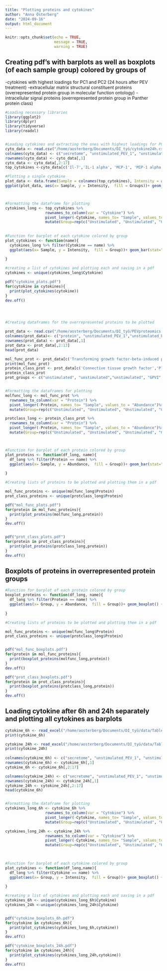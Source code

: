 ```yaml
---
title: "Plotting proteins and cytokines"
author: "Anna Österberg"
date: "2024-09-16"
output: html_document
---
```


```r
knitr::opts_chunk$set(echo = TRUE,
                      message = TRUE,
                      warning = TRUE)
```

## Creating pdf's with barplots as well as boxplots (of each sample group) colored by groups of 
  -cytokines with highest loadings for PC1 and PC2 (24 hours after PEV treatment)
  -extracellular matrix structural constituent proteins (overrepresented protein group in molecular function ontology)
  -intracellular signal proteins (overrepresented protein group in Panther protein class)

```r
#Loading necessary libraries 
library(ggplot2)
library(dplyr)
library(tidyverse)
library(readxl)


#Loading cytokines and extracting the ones with highest loadings for PC1 and PC2
cyto_data <- read.csv("/home/aosterberg/Documents/DI_työ/cytokine24h.csv",header = TRUE)
colnames(cyto_data) <- c("secretome", "unstimulated_PEV_1", "unstimulated_PEV_2", "unstimulated_PEV_3", "unstimulated_PEV_4","GPVI_PEV_1", "GPVI_PEV_2", "GPVI_PEV_3", "GPVI_PEV_4", "CLEC2_PEV_1","CLEC2_PEV_2","CLEC2_PEV_3", "CLEC2_PEV_4", "TC_PEV_1","TC_PEV_2","TC_PEV_3", "TC_PEV_4", "no_PEV_1","no_PEV_2","no_PEV_3","no_PEV_4")
rownames(cyto_data) <- cyto_data[,1]
cyto_data <- cyto_data[,2:17]
top_cytokines <-cyto_data[c('Il-7','IL-1 alpha', 'MCP-1', 'MIP-1 alpha', 'MIP-1 beta', 'SDF-1 alpha'),]

#Plotting a single cytokine
plot_data <- data.frame(Sample = colnames(top_cytokines), Intensity = as.numeric(top_cytokines[1,]), Groups =  c("unstimulated", "unstimulated", "unstimulated", "unstimulated", "GPVI", "GPVI","GPVI", "GPVI", "CLEC2", "CLEC2", "CLEC2", "CLEC2","TC","TC","TC","TC"))
ggplot(plot_data, aes(x= Sample, y = Intensity,  fill = Groups))+ geom_bar(stat = "identity") + theme_minimal()+theme(axis.text.x = element_blank()) + labs(title = "IL-7")+ theme(plot.title = element_text(hjust=0.5, size =20))



#Formatting the dataframe for plotting
cytokines_long <- top_cytokines %>% 
                  rownames_to_column(var = "Cytokine") %>% 
                  pivot_longer(-Cytokine, names_to= "Sample", values_to = "Intensity")%>% 
                  mutate(Group=rep(c("Unstimulated", "Unstimulated", "Unstimulated", "Unstimulated", "GPVI", "GPVI","GPVI", "GPVI", "CLEC2", "CLEC2", "CLEC2", "CLEC2","TC","TC","TC","TC"), length  = 96))
                           
  
#Function for barplot of each cytokine colored by group
plot_cytokines <- function(name){
  cytokines_long %>% filter(Cytokine == name) %>% 
  ggplot(aes(x= Sample, y = Intensity,  fill = Group))+ geom_bar(stat="identity") + theme_minimal()+theme(axis.text.x = element_blank())+ labs(title = name)+ theme(plot.title = element_text(hjust=0.5, size =20))
  
}

#creating a list of cytokines and plotting each and saving in a pdf
cytokines <- unique(cytokines_long$Cytokine)

pdf("cytokine_plots.pdf")
for(cytokine in cytokines){
  print(plot_cytokines(cytokine))
}
dev.off()




#Creating dataframes for the overrepresented proteins to be plotted

prot_data <- read.csv("/home/aosterberg/Documents/DI_työ/PEVproteomics.csv",header = TRUE, dec = ",")
colnames(prot_data)<- c("protein", "unstimulated_PEV_1","unstimulated_PEV_2","unstimulated_PEV_3","GPVI_PEV_1", "GPVI_PEV_2", "GPVI_PEV_3", "CLEC2_PEV_1","CLEC2_PEV_2","CLEC2_PEV_3","TC_PEV_1","TC_PEV_2","TC_PEV_3")
rownames(prot_data) <- prot_data[,1]
prot_data <- prot_data[,2:13]
head(prot_data)

mol_func_prot <- prot_data[c('Transforming growth factor-beta-induced protein ig-h3', 'Nidogen-2','Latent-transforming growth factor beta-binding protein 1', 'Fibrinogen beta chain', 'Fibronectin', 'Extracellular matrix protein 1', 'Fibrinogen alpha chain', 'Nidogen-1', 'SPARC', 'Vitronectin'),]
print(mol_func_prot)
protein_class_prot <- prot_data[c('Connective tissue growth factor','Platelet-derived growth factor D', 'Angiopoietin-1', 'Fibrinogen beta chain', 'Platelet factor 4', 'Platelet basic protein', 'Platelet-derived growth factor subunit B', 'Platelet-derived growth factor subunit A'),]
protein_class_prot
prot_groups <- c("unstimulated", "unstimulated","unstimulated", "GPVI", "GPVI","GPVI", "CLEC2", "CLEC2", "CLEC2","TC","TC","TC")


#Formatting the dataframes for plotting
molfunc_long <- mol_func_prot %>% 
  rownames_to_column(var = "Protein") %>% 
  pivot_longer(-Protein, names_to= "Sample", values_to = "Abundance")%>% 
  mutate(Group=rep(c("Unstimulated", "Unstimulated", "Unstimulated", "GPVI", "GPVI","GPVI", "CLEC2", "CLEC2", "CLEC2","TC","TC","TC"), times  = 10))

protclass_long <- protein_class_prot %>% 
  rownames_to_column(var = "Protein") %>% 
  pivot_longer(-Protein, names_to= "Sample", values_to = "Abundance")%>% 
  mutate(Group=rep(c("Unstimulated", "Unstimulated", "Unstimulated", "GPVI", "GPVI","GPVI", "CLEC2", "CLEC2", "CLEC2","TC","TC","TC"), times  = 8))



#Function for barplot of each protein colored by group
plot_proteins <- function(df_long, name){
  df_long %>% filter(Protein == name) %>% 
  ggplot(aes(x= Sample, y = Abundance,  fill = Group))+ geom_bar(stat="identity") + theme_minimal()+theme(axis.text.x = element_blank())+ labs(title = name)+ theme(plot.title = element_text(hjust=0.5, size =15))
  
}

#Creating lists of proteins to be plotted and plotting them in a pdf

mol_func_proteins <- unique(molfunc_long$Protein)
prot_class_proteins <- unique(protclass_long$Protein)

pdf("mol_func_plots.pdf")
for(protein in mol_func_proteins){
  print(plot_proteins(molfunc_long,protein))
}
dev.off()


pdf("prot_class_plots.pdf")
for(protein in prot_class_proteins){
  print(plot_proteins(protclass_long,protein))
}
dev.off()

```
## Boxplots of proteins in overrepresented protein groups 

```r

#Function for barplot of each protein colored by group
boxplot_proteins <- function(df_long, name){
  df_long %>% filter(Protein == name) %>% 
  ggplot(aes(x= Group, y = Abundance,  fill = Group))+ geom_boxplot() + theme_minimal()+ labs(title = name)+ theme(plot.title = element_text(hjust=0.5, size =15))
  
}

#Creating lists of proteins to be plotted and plotting them in a pdf

mol_func_proteins <- unique(molfunc_long$Protein)
prot_class_proteins <- unique(protclass_long$Protein)


pdf("mol_func_boxplots.pdf")
for(protein in mol_func_proteins){
  print(boxplot_proteins(molfunc_long,protein))
}
dev.off()

pdf("prot_class_boxplots.pdf")
for(protein in prot_class_proteins){
  print(boxplot_proteins(protclass_long,protein))
}
dev.off()
```

## Loading cytokine after 6h and 24h separately and plotting all cytokines as barplots


```r
cytokine_6h <- read_excel("/home/aosterberg/Documents/DI_työ/data/TableS2.xlsx", sheet = 2) %>% as.data.frame()
print(cytokine_6h)

cytokine_24h <- read_excel("/home/aosterberg/Documents/DI_työ/data/TableS2.xlsx", sheet = 3) %>% as.data.frame()
print(cytokine_24h)
  
colnames(cytokine_6h) <- c("secretome", "unstimulated_PEV_1", "unstimulated_PEV_2", "unstimulated_PEV_3", "unstimulated_PEV_4","GPVI_PEV_1", "GPVI_PEV_2", "GPVI_PEV_3", "GPVI_PEV_4", "CLEC2_PEV_1","CLEC2_PEV_2","CLEC2_PEV_3", "CLEC2_PEV_4", "TC_PEV_1","TC_PEV_2","TC_PEV_3", "TC_PEV_4", "no_PEV_1","no_PEV_2","no_PEV_3","no_PEV_4")
rownames(cytokine_6h) <- cytokine_6h[,1]
cytokine_6h <- cytokine_6h[,2:17]

colnames(cytokine_24h) <- c("secretome", "unstimulated_PEV_1", "unstimulated_PEV_2", "unstimulated_PEV_3", "unstimulated_PEV_4","GPVI_PEV_1", "GPVI_PEV_2", "GPVI_PEV_3", "GPVI_PEV_4", "CLEC2_PEV_1","CLEC2_PEV_2","CLEC2_PEV_3", "CLEC2_PEV_4", "TC_PEV_1","TC_PEV_2","TC_PEV_3", "TC_PEV_4", "no_PEV_1","no_PEV_2","no_PEV_3","no_PEV_4")
rownames(cytokine_24h) <- cytokine_24h[,1]
cytokine_24h <- cytokine_24h[,2:17]
head(cytokine_6h)


#Formatting the dataframe for plotting
cytokines_long_6h <- cytokine_6h %>% 
                  rownames_to_column(var = "Cytokine") %>% 
                  pivot_longer(-Cytokine, names_to= "Sample", values_to = "Intensity")%>% 
                  mutate(Group=rep(c("Unstimulated", "Unstimulated", "Unstimulated", "Unstimulated", "GPVI", "GPVI","GPVI", "GPVI", "CLEC2", "CLEC2", "CLEC2", "CLEC2","TC","TC","TC","TC"), times  = 16))

cytokines_long_24h <- cytokine_24h %>% 
                  rownames_to_column(var = "Cytokine") %>% 
                  pivot_longer(-Cytokine, names_to= "Sample", values_to = "Intensity")%>% 
                  mutate(Group=rep(c("Unstimulated", "Unstimulated", "Unstimulated", "Unstimulated", "GPVI", "GPVI","GPVI", "GPVI", "CLEC2", "CLEC2", "CLEC2", "CLEC2","TC","TC","TC","TC"), times  = 16))

                           
  
#Function for barplot of each cytokine colored by group
plot_cytokines <- function(df_long,name){
  df_long %>% filter(Cytokine == name) %>% 
  ggplot(aes(x= Group, y = Intensity,  fill = Group))+ geom_boxplot() + theme_minimal()+theme(axis.text.x = element_blank())+ labs(title = name)+ theme(plot.title = element_text(hjust=0.5, size =20))
  
}

#creating a list of cytokines and plotting each and saving in a pdf
cytokines_6h <- unique(cytokines_long_6h$Cytokine)
cytokines_24h <-unique(cytokines_long_24h$Cytokine)


pdf("cytokine_boxplots_6h.pdf")
for(cytokine in cytokines_6h){
  print(plot_cytokines(cytokines_long_6h,cytokine))
}
dev.off()

pdf("cytokine_boxplots_24h.pdf")
for(cytokine in cytokines_24h){
  print(plot_cytokines(cytokines_long_24h,cytokine))
}
dev.off()

```

